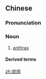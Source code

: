 ==Chinese==
{{zh-forms}}
{{wikipedia|lang=zh}}

===Pronunciation===
{{zh-pron
|m=tànjū
|c=taan3 zeoi1
|cat=n
}}

===Noun===
{{zh-noun}}

# {{lb|zh|pulmonology}} [[anthrax]]

====Derived terms====
{{zh-der|炭疽病|炭疽症|肺炭疽}}

{{zh-cat|Diseases}}

[[zh:炭疽]]
